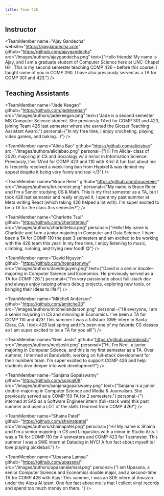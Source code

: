```yaml
---
title: Team 426
---
```


## Instructor

<TeamMember
    name="Ajay Gandecha"
    website="https://ajaygandecha.com"
    github="https://github.com/ajaygandecha"
    src="/images/authors/ajaygandecha.png"
    text={"Hello friends! My name is Ajay, and I am a graduate student of Computer Science here at UNC-Chapel Hill. This is my second semester teaching COMP 426 - before this course, I taught some of you in COMP 290. I have also previously served as a TA for COMP 301 and 423."}
/>

## Teaching Assistants

<TeamMember
    name="Jade Keegan"
    github="https://github.com/jadekeegan"
    src="/images/authors/jadekeegan.png"
    text={"Jade is a second semester MS Computer Science student. She previously TAed for COMP 301 and 423, joining Team 426 last semester where she earned the Glotzer Teaching Assistant Award."}
    personal={"In my free time, I enjoy crocheting, playing video games, and baking. :)"}
/>

<TeamMember
    name="Alicia Bao"
    github="https://github.com/aliciabao"
    src="/images/authors/aliciabao.png"
    personal={"Hi! I'm Alicia- class of 2026, majoring in CS and Sociology w/ a minor in Information Science. Previously, I've TA'ed for COMP 423 and 110 with Kris! A fun fact about me is I recently received a week-long ban from Hypixel & was denied my appeal despite it being very funny and real </3"}
/>

<TeamMember
    name="Bruce Reier"
    github="https://github.com/brucereier"
    src="/images/authors/brucereier.png"
    personal={"My name is Bruce Reier and I'm a Senior studying CS & Math. This is my first semester as a TA, but I took 426 last semester and really enjoyed it. I spent my past summer at Meta writing React (which taking 426 helped a lot with). I'm super excited to be a TA for the class this semester!"}
/>

<TeamMember
    name="Charlotte Tsui"
    github="https://github.com/charlottetsui"
    src="/images/authors/charlottetsui.png"
    personal={"Hello! My name is Charlotte and I am a junior majoring in Computer and Data Science. I have been a TA for COMP 110 the past 3 semesters and am excited to be working with the 426 team this year! In my free time, I enjoy listening to music, climbing, running, and trying new food! 😋"}
/>


<TeamMember
    name="David Nguyen"
    github="https://github.com/hoangsonww"
    src="/images/authors/davidnguyen.png"
    text={"David is a senior double-majoring in Computer Science and Economics. He previously served as a TA for COMP 126."}
    personal={"I'm very passionate about full-stack dev and always enjoy helping others debug projects, exploring new tools, or bringing their ideas to life!"}
/>

<TeamMember
    name="Mitchell Anderson"
    github="https://github.com/amitche03"
    src="/images/authors/mitchellanderson.png"
    personal={"Hi everyone, I am a senior majoring in CS and minoring in Economics. I've been a TA for COMP 110 and 423! This summer I was a fullstack SWE intern in Santa Clara, CA. I took 426 last spring and it's been one of my favorite CS classes so I am super excited to be a TA for you all!"}
/>

<TeamMember
    name="Neel Joshi"
    github="https://github.com/nbjoshi"
    src="/images/authors/neeljoshi.png"
    personal={"Hi, I'm Neel, a junior majoring in Computer Science, and this is my first semester as a TA. Over summer, I interned at Bandwidth, working on full-stack development for their numbers team. I'm super excited to support COMP 426 and help students dive deeper into web development!"}
/>

<TeamMember
    name="Sanjana Gopalswamy"
    github="https://github.com/sgopal08"
    src="/images/authors/sanjanagopalswamy.png"
    text={"Sanjana is a junior double-majoring in Computer Science and Media & Journalism. She previously served as a COMP 110 TA for 2 semesters."}
    personal={"I interned at SAS as a Software Engineer intern (full-stack web) this past summer and used a LOT of the skills I learned from COMP 426!"}
/>

<TeamMember
    name="Shaina Patel"
    github="https://github.com/shainatpatel"
    src="/images/authors/shainapatel.png"
    personal={"Hi! My name is Shaina and I'm a senior majoring in CS and Linguistics with a minor in Studio Arts. I was a TA for COMP 110 for 4 semesters and COMP 423 for 1 semester. This summer I was a SWE intern at Datadog in NYC! A fun fact about myself is I love playing pickleball."}
/>


<TeamMember
    name="Upasana Lamsal"
    github="https://github.com/upasanal"
    src="/images/authors/upasanalamsal.png"
    personal={"I am Upasana, a senior Computer Science and Economics double major, and a second-time TA for COMP 426 with Ajay! This summer, I was an SDE intern at Amazon under the Alexa AI team. One fun fact about me is that I collect vinyl records and spend too much money on them. "}
/>


